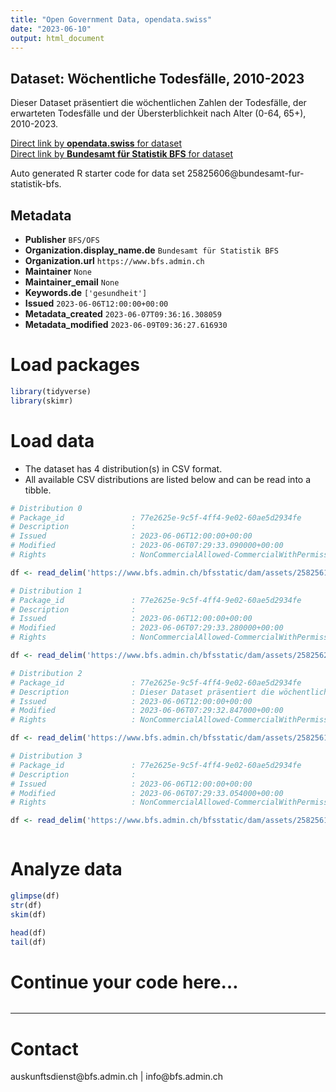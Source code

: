 ```yaml
---
title: "Open Government Data, opendata.swiss"
date: "2023-06-10"
output: html_document
---
```


## Dataset: Wöchentliche Todesfälle, 2010-2023

Dieser Dataset präsentiert die wöchentlichen Zahlen der Todesfälle, der erwarteten Todesfälle und der Übersterblichkeit nach Alter (0-64, 65+), 2010-2023.

[Direct link by **opendata.swiss** for dataset](https://opendata.swiss/de/dataset/wochentliche-todesfalle-2010-20231)<br>
[Direct link by **Bundesamt für Statistik BFS** for dataset](https://www.bfs.admin.ch/asset/de/ts-d-14.03.04.03-wr)

Auto generated R starter code for data set 25825606@bundesamt-fur-statistik-bfs.

## Metadata

- **Publisher** `BFS/OFS`
- **Organization.display_name.de** `Bundesamt für Statistik BFS`
- **Organization.url** `https://www.bfs.admin.ch`
- **Maintainer** `None`
- **Maintainer_email** `None`
- **Keywords.de** `['gesundheit']`
- **Issued** `2023-06-06T12:00:00+00:00`
- **Metadata_created** `2023-06-07T09:36:16.308059`
- **Metadata_modified** `2023-06-09T09:36:27.616930`


# Load packages

```r

library(tidyverse)
library(skimr)

```

# Load data

-   The dataset has 4 distribution(s) in CSV format.
-   All available CSV distributions are listed below and can be read into a tibble.

```r

# Distribution 0
# Package_id               : 77e2625e-9c5f-4ff4-9e02-60ae5d2934fe
# Description              : 
# Issued                   : 2023-06-06T12:00:00+00:00
# Modified                 : 2023-06-06T07:29:33.090000+00:00
# Rights                   : NonCommercialAllowed-CommercialWithPermission-ReferenceRequired

df <- read_delim('https://www.bfs.admin.ch/bfsstatic/dam/assets/25825618/master')

# Distribution 1
# Package_id               : 77e2625e-9c5f-4ff4-9e02-60ae5d2934fe
# Description              : 
# Issued                   : 2023-06-06T12:00:00+00:00
# Modified                 : 2023-06-06T07:29:33.280000+00:00
# Rights                   : NonCommercialAllowed-CommercialWithPermission-ReferenceRequired

df <- read_delim('https://www.bfs.admin.ch/bfsstatic/dam/assets/25825621/master')

# Distribution 2
# Package_id               : 77e2625e-9c5f-4ff4-9e02-60ae5d2934fe
# Description              : Dieser Dataset präsentiert die wöchentlichen Zahlen der Todesfälle, der erwarteten Todesfälle und der Übersterblichkeit nach Alter (0-64, 65+), 2010-2023.
# Issued                   : 2023-06-06T12:00:00+00:00
# Modified                 : 2023-06-06T07:29:32.847000+00:00
# Rights                   : NonCommercialAllowed-CommercialWithPermission-ReferenceRequired

df <- read_delim('https://www.bfs.admin.ch/bfsstatic/dam/assets/25825612/master')

# Distribution 3
# Package_id               : 77e2625e-9c5f-4ff4-9e02-60ae5d2934fe
# Description              : 
# Issued                   : 2023-06-06T12:00:00+00:00
# Modified                 : 2023-06-06T07:29:33.054000+00:00
# Rights                   : NonCommercialAllowed-CommercialWithPermission-ReferenceRequired

df <- read_delim('https://www.bfs.admin.ch/bfsstatic/dam/assets/25825613/master')



```

# Analyze data

```r

glimpse(df)
str(df)
skim(df)

head(df)
tail(df)

```

# Continue your code here...

```r

```

------------------------------------------------------------------------

# Contact

auskunftsdienst@bfs.admin.ch | info@bfs.admin.ch
